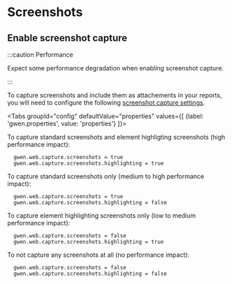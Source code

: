 

# Screenshots

## Enable screenshot capture

:::caution Performance

Expect some performance degradation when enabling screenshot capture.

:::

To capture screenshots and include them as attachements in your reports, you will need to configure the following [screenshot capture settings](/docs/settings/reference#gwen-web-capture-screenshots).

<Tabs
  groupId="config"
  defaultValue="properties"
  values={[
    {label: 'gwen.properties', value: 'properties'}
  ]}>

  <TabItem value="properties">

  To capture standard screenshots and element highligting screenshots (high performance impact):

  ```properties
    gwen.web.capture.screenshots = true
    gwen.web.capture.screenshots.highlighting = true
  ```

  To capture standard screenshots only (medium to high performance impact):

  ```properties
    gwen.web.capture.screenshots = true
    gwen.web.capture.screenshots.highlighting = false
  ```

  To capture element highlighting screenshots only (low to medium performance impact):

  ```properties
    gwen.web.capture.screenshots = false
    gwen.web.capture.screenshots.highlighting = true
  ```

  To not capture any screenshots at all (no performance impact):

  ```properties
    gwen.web.capture.screenshots = false
    gwen.web.capture.screenshots.highlighting = false
  ```

  </TabItem>

</Tabs>
